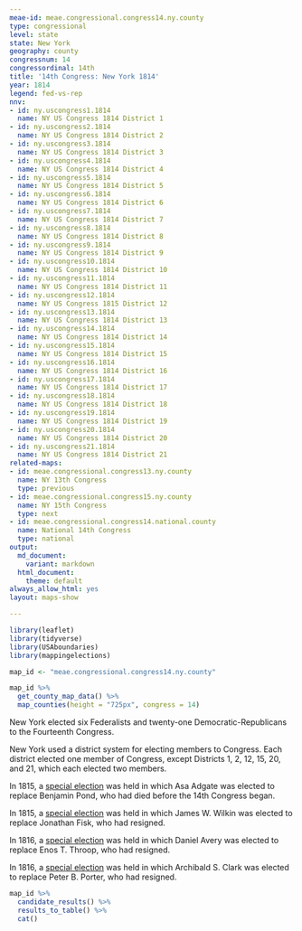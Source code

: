 ```yaml
---
meae-id: meae.congressional.congress14.ny.county
type: congressional
level: state
state: New York
geography: county
congressnum: 14
congressordinal: 14th
title: '14th Congress: New York 1814'
year: 1814
legend: fed-vs-rep
nnv:
- id: ny.uscongress1.1814
  name: NY US Congress 1814 District 1
- id: ny.uscongress2.1814
  name: NY US Congress 1814 District 2
- id: ny.uscongress3.1814
  name: NY US Congress 1814 District 3
- id: ny.uscongress4.1814
  name: NY US Congress 1814 District 4
- id: ny.uscongress5.1814
  name: NY US Congress 1814 District 5
- id: ny.uscongress6.1814
  name: NY US Congress 1814 District 6
- id: ny.uscongress7.1814
  name: NY US Congress 1814 District 7
- id: ny.uscongress8.1814
  name: NY US Congress 1814 District 8
- id: ny.uscongress9.1814
  name: NY US Congress 1814 District 9
- id: ny.uscongress10.1814
  name: NY US Congress 1814 District 10
- id: ny.uscongress11.1814
  name: NY US Congress 1814 District 11
- id: ny.uscongress12.1814
  name: NY US Congress 1815 District 12
- id: ny.uscongress13.1814
  name: NY US Congress 1814 District 13
- id: ny.uscongress14.1814
  name: NY US Congress 1814 District 14
- id: ny.uscongress15.1814
  name: NY US Congress 1814 District 15
- id: ny.uscongress16.1814
  name: NY US Congress 1814 District 16
- id: ny.uscongress17.1814
  name: NY US Congress 1814 District 17
- id: ny.uscongress18.1814
  name: NY US Congress 1814 District 18
- id: ny.uscongress19.1814
  name: NY US Congress 1814 District 19
- id: ny.uscongress20.1814
  name: NY US Congress 1814 District 20
- id: ny.uscongress21.1814
  name: NY US Congress 1814 District 21
related-maps:
- id: meae.congressional.congress13.ny.county
  name: NY 13th Congress
  type: previous
- id: meae.congressional.congress15.ny.county
  name: NY 15th Congress
  type: next
- id: meae.congressional.congress14.national.county
  name: National 14th Congress
  type: national
output:
  md_document:
    variant: markdown
  html_document:
    theme: default
always_allow_html: yes
layout: maps-show

---
```


```r
library(leaflet)
library(tidyverse)
library(USAboundaries)
library(mappingelections)

map_id <- "meae.congressional.congress14.ny.county"
```

<div class="map">

```r
map_id %>%
  get_county_map_data() %>%
  map_counties(height = "725px", congress = 14)
```

</div>

New York elected six Federalists and twenty-one Democratic-Republicans to the Fourteenth Congress. 

New York used a district system for electing members to Congress. Each district elected one member of Congress, except Districts 1, 2, 12, 15, 20, and 21, which each elected two members.

In 1815, a [special election](https://elections.lib.tufts.edu/catalog/tufts:ny.uscongress12.special.1815) was held in which Asa Adgate was elected to replace Benjamin Pond, who had died before the 14th Congress began. 

In 1815, a [special election](https://elections.lib.tufts.edu/catalog/tufts:ny.uscongress6.special.1815) was held in which James W. Wilkin was elected to replace Jonathan Fisk, who had resigned. 

In 1816, a [special election](https://elections.lib.tufts.edu/catalog/tufts:ny.uscongress20.special.1816) was held in which Daniel Avery was elected to replace Enos T. Throop, who had resigned. 

In 1816, a [special election](https://elections.lib.tufts.edu/catalog/tufts:ny.uscongress21.special.1816) was held in which Archibald S. Clark was elected to replace Peter B. Porter, who had resigned. 

<div class="results-table">

```r
map_id %>%
  candidate_results() %>%
  results_to_table() %>%
  cat()
```

</div>

